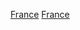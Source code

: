 {{Portal|法國|體育運動}}
{{Year by category
|m=1
|c=9
|d=9
|y=2
|cat     = 法國體育
|sortkey = 體育
|parent = 各年份法國體育
|subcat  = 1992年法國
}}
[[Category:1992年各國體育|France]]
[[Category:1992年歐洲體育|France]]